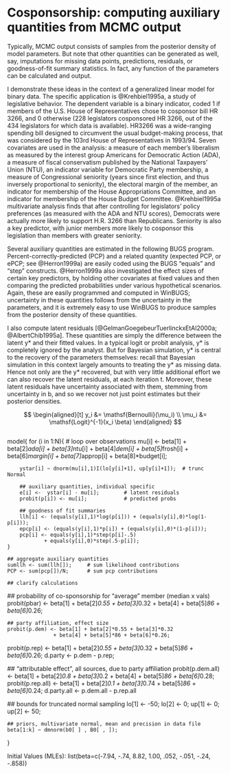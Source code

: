 # Cosponsorship:  computing auxiliary quantities from MCMC output {#cosponsorship}

Typically, MCMC output consists of samples from the posterior density of model parameters.  But note that other quantities can be generated as well, say, imputations for missing data points, predictions, residuals, or goodness-of-fit summary statistics.  In fact, any function of the parameters can be calculated and output.

I demonstrate these ideas in the context of a generalized linear model for binary data.  The specific application is @Krehbiel1995a, a study of legislative behavior.  The dependent variable is a binary indicator, coded 1 if members of the U.S. House of Representatives chose to cosponsor bill HR 3266, and 0 otherwise (228 legislators cosponsored HR 3266, out of the 434 legislators for which data is available).  HR3266 was a wide-ranging spending bill designed to circumvent the usual budget-making process, that was considered by the 103rd House of Representatives in 1993/94.  Seven covariates are used in the analysis: a measure of each member's liberalism as measured by the interest group Americans for Democratic Action (ADA), a measure of fiscal conservatism published by the National Taxpayers' Union (NTU), an indicator variable for Democratic Party membership, a measure of Congressional seniority (years since first election, and thus inversely proportional to seniority), the electoral margin of the member, an indicator for membership of the House Appropriations Committee, and an indicator for membership of the House Budget Committee.  @Krehbiel1995a multivariate analysis finds that after controlling for legislators' policy preferences (as measured with the ADA and NTU scores), Democrats were actually more likely to support H.R. 3266 than Republicans.  Seniority is also a key predictor, with junior members more likely to cosponsor this legislation than members with greater seniority.

Several auxiliary quantities are estimated in the following BUGS program.  Percent-correctly-predicted (PCP) and a related quantity (expected PCP, or ePCP; see @Herron1999a) are easily coded using the BUGS "equals" and "step" constructs.   @Herron1999a also investigated the effect sizes of certain key predictors, by holding other covariates at fixed values and then comparing the predicted probabilities under various hypothetical scenarios.  Again, these are easily programmed and computed in WinBUGS; uncertainty in these quantities follows from the uncertainty in the parameters, and it is extremely easy to use WinBUGS to produce samples from the posterior density of these quantities.

I also compute latent residuals [@GelmanGoegebeurTuerlinckxEtAl2000a; @AlbertChib1995a].   These quantities are simply the difference between the latent y* and their fitted values.  In a typical logit or probit analysis, y* is completely ignored by the analyst.  But for Bayesian simulation, y* is central to the recovery of the parameters themselves: recall that Bayesian simulation in this context
largely amounts to treating the y* as missing data.  Hence not only are the y* recovered, but with very little additional effort we can also recover the latent residuals, at each iteration t.  Moreover, these latent residuals have uncertainty associated with them, stemming from uncertainty in b, and so we recover not just point estimates but their posterior densities.


$$
\begin{aligned}[t]
y_i &= \mathsf{Bernoulli}(\mu_i) \\
\mu_i &= \mathsf{Logit}^{-1}(x_i \beta)
\end{aligned}
$$

```r

```

model{
	for (i in 1:N){	                   # loop over observations
		mu[i] <- beta[1] +
			beta[2]*ada[i] +
			beta[3]*ntu[i] +
			beta[4]*dem[i] +
			beta[5]*frosh[i] +
			beta[6]*margin[i] +
			beta[7]*approp[i] +
			beta[8]*budget[i];

		ystar[i] ~ dnorm(mu[i],1)I(lo[y[i]+1], up[y[i]+1]);  # trunc Normal

		## auxiliary quantities, individual specific
		e[i] <-  ystar[i] - mu[i];        # latent residuals
		probit(p[i]) <- mu[i];            # predicted probs

		## goodness of fit summaries
		llh[i] <- (equals(y[i],1)*log(p[i])) + (equals(y[i],0)*log(1-p[i]));
		epcp[i] <- (equals(y[i],1)*p[i]) + (equals(y[i],0)*(1-p[i]));
		pcp[i] <- equals(y[i],1)*step(p[i]-.5)
		        + equals(y[i],0)*step(.5-p[i]);
	}

	## aggregate auxiliary quantities
	sumllh <- sum(llh[]);     # sum likelihood contributions
	PCP <- sum(pcp[])/N;      # sum pcp contributions

	## clarify calculations
  ## probability of co-sponsorship for "average" member (median x vals)
	probit(pbar) <- beta[1] + beta[2]*0.55 + beta[3]*0.32
	              + beta[4] + beta[5]*86 + beta[6]*0.26;

	## party affiliation, effect size
	probit(p.dem) <- beta[1] + beta[2]*0.55 + beta[3]*0.32
	               + beta[4] + beta[5]*86 + beta[6]*0.26;
  probit(p.rep) <- beta[1] + beta[2]*0.55 + beta[3]*0.32
	               + beta[5]*86 + beta[6]*0.26;
	d.party <- p.dem - p.rep;

  ## "attributable effect", all sources, due to party affiliation
	probit(p.dem.all) <- beta[1] + beta[2]*0.8 + beta[3]*0.2
	                   + beta[4] + beta[5]*86 + beta[6]*0.28;
	probit(p.rep.all) <- beta[1] + beta[2]*0.1 + beta[3]*0.74
	                             + beta[5]*86 + beta[6]*0.24;
	d.party.all <- p.dem.all - p.rep.all

  ## bounds for truncated normal sampling
	lo[1] <- -50; lo[2] <-  0;
	up[1] <-   0; up[2] <- 50;

	## priors, multivariate normal, mean and precision in data file
	beta[1:k] ~ dmnorm(b0[ ] , B0[ , ]);
}

Initial Values (MLEs):
list(beta=c(-7.94, -.74, 8.82, 1.00, .052, -.051, -.24, -.858))
